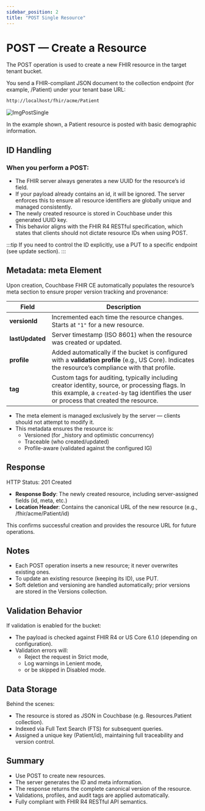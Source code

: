 ```yaml
---
sidebar_position: 2
title: "POST Single Resource"
---
```



# POST — Create a Resource

The POST operation is used to create a new FHIR resource in the target tenant bucket.

You send a FHIR-compliant JSON document to the collection endpoint (for example, /Patient) under your tenant base URL:

```bash
http://localhost/fhir/acme/Patient
```

<img src={ImgPostSingle} alt="ImgPostSingle" />

In the example shown, a Patient resource is posted with basic demographic information.

## ID Handling

### When you perform a POST:

- The FHIR server always generates a new UUID for the resource’s id field.
- If your payload already contains an id, it will be ignored.
  The server enforces this to ensure all resource identifiers are globally unique and managed consistently.
- The newly created resource is stored in Couchbase under this generated UUID key.
- This behavior aligns with the FHIR R4 RESTful specification, which states that clients should not dictate resource IDs when using POST.

:::tip
If you need to control the ID explicitly, use a PUT to a specific endpoint (see update section).
:::

## Metadata: meta Element

Upon creation, Couchbase FHIR CE automatically populates the resource’s meta section to ensure proper version tracking and provenance:

| Field           | Description                                                                                                                                                                                |
| --------------- | ------------------------------------------------------------------------------------------------------------------------------------------------------------------------------------------ |
| **versionId**   | Incremented each time the resource changes. Starts at `"1"` for a new resource.                                                                                                            |
| **lastUpdated** | Server timestamp (ISO 8601) when the resource was created or updated.                                                                                                                      |
| **profile**     | Added automatically if the bucket is configured with a **validation profile** (e.g., US Core). Indicates the resource’s compliance with that profile.                                      |
| **tag**         | Custom tags for auditing, typically including creator identity, source, or processing flags. In this example, a `created-by` tag identifies the user or process that created the resource. |

- The meta element is managed exclusively by the server — clients should not attempt to modify it.
- This metadata ensures the resource is:
  - Versioned (for \_history and optimistic concurrency)
  - Traceable (who created/updated)
  - Profile-aware (validated against the configured IG)

## Response

HTTP Status: 201 Created

- **Response Body**: The newly created resource, including server-assigned fields (id, meta, etc.)
- **Location Header**: Contains the canonical URL of the new resource (e.g., /fhir/acme/Patient/id)

This confirms successful creation and provides the resource URL for future operations.

## Notes

- Each POST operation inserts a new resource; it never overwrites existing ones.
- To update an existing resource (keeping its ID), use PUT.
- Soft deletion and versioning are handled automatically; prior versions are stored in the Versions collection.

## Validation Behavior

If validation is enabled for the bucket:

- The payload is checked against FHIR R4 or US Core 6.1.0 (depending on configuration).
- Validation errors will:
  - Reject the request in Strict mode,
  - Log warnings in Lenient mode,
  - or be skipped in Disabled mode.

## Data Storage

Behind the scenes:

- The resource is stored as JSON in Couchbase (e.g. Resources.Patient collection).
- Indexed via Full Text Search (FTS) for subsequent queries.
- Assigned a unique key (Patient/id), maintaining full traceability and version control.

## Summary

- Use POST to create new resources.
- The server generates the ID and meta information.
- The response returns the complete canonical version of the resource.
- Validations, profiles, and audit tags are applied automatically.
- Fully compliant with FHIR R4 RESTful API semantics.
